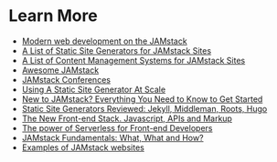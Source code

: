 
<Split>
  <h1>
    Learn More
  </h1>
  <ul>
    <li>
      <a href="https://www.netlify.com/pdf/oreilly-modern-web-development-on-the-jamstack.pdf">
        Modern web development on the JAMstack
      </a>
    </li>
    <li>
      <a href="https://www.staticgen.com">
        A List of Static Site Generators for JAMstack Sites
      </a>
    </li>
    <li>
      <a href="https://headlesscms.org">
        A List of Content Management Systems for JAMstack Sites
      </a>
    </li>
    <li>
      <a href="https://github.com/automata/awesome-jamstack">
        Awesome JAMstack
      </a>
    </li>
    <li>
      <a href="https://jamstackconf.com">
        JAMstack Conferences
      </a>
    </li>
    <li>
      <a href="https://www.smashingmagazine.com/2016/08/using-a-static-site-generator-at-scale-lessons-learned">
        Using A Static Site Generator At Scale
      </a>
    </li>
    <li>
      <a href="https://snipcart.com/blog/jamstack">
        New to JAMstack? Everything You Need to Know to Get Started
      </a>
    </li>
    <li>
      <a href="https://www.smashingmagazine.com/2015/11/static-website-generators-jekyll-middleman-roots-hugo-review">
        Static Site Generators Reviewed: Jekyll, Middleman, Roots, Hugo
      </a>
    </li>
    <li>
      <a href="https://vimeo.com/163522126">
        The New Front-end Stack. Javascript, APIs and Markup
      </a>
    </li>
    <li>
      <a href="https://serverless.css-tricks.com">
        The power of Serverless for Front-end Developers
      </a>
    </li>
    <li>
      <a href="https://vimeo.com/340526374">
        JAMstack Fundamentals: What, What and How?
      </a>
    </li>
    <li>
      <a href="https://jamstack.org/examples/">
        Examples of JAMstack websites
      </a>
    </li>
  </ul>
</Split>
